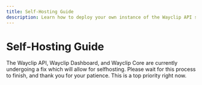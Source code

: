 ```yaml
---
title: Self-Hosting Guide
description: Learn how to deploy your own instance of the Wayclip API server.
---
```


# Self-Hosting Guide

<Callout type="warning" title="Under Construction">
The Wayclip API, Wayclip Dashboard, and Wayclip Core are currently undergoing a fix which will allow for selfhosting. Please wait for this process to finish, and thank you for your patience. This is a top priority right now.
</Callout>
